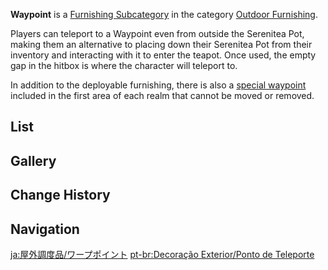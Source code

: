 {{Terminology Infobox
|title        = Waypoint
|image        = Icon Housing Outdoor Furnishing Waypoint.png
|type         = Item Groups
|type2        = Furnishing Subcategories
|type3        = Exterior Furnishings
|type4        = Outdoor Furnishing
}}
'''Waypoint''' is a [[Furnishing Subcategory]] in the category [[Outdoor Furnishing]].

Players can teleport to a Waypoint even from outside the Serenitea Pot, making them an alternative to placing down their Serenitea Pot from their inventory and interacting with it to enter the teapot. Once used, the empty gap in the hitbox is where the character will teleport to.

In addition to the deployable furnishing, there is also a [[Serenitea Pot#Realm Waypoint: A Place to Return To|special waypoint]] included in the first area of each realm that cannot be moved or removed.

==List==
{{Furnishings by Category Table|Outdoor Furnishing Waypoint|nocategory=1|version=1|singular=1}}

==Gallery==
{{Furnishings by Category Gallery|Outdoor Furnishing Waypoint}}

==Change History==
{{Change History|2.0}}

==Navigation==
{{Furnishing Navbox|exterior}}

[[Category:Outdoor Furnishing Waypoint| ]]

[[ja:屋外調度品/ワープポイント]]
[[pt-br:Decoração Exterior/Ponto de Teleporte]]